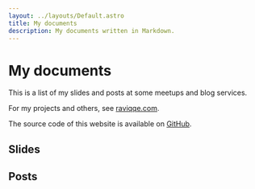 ```yaml
---
layout: ../layouts/Default.astro
title: My documents
description: My documents written in Markdown.
---
```



# My documents

This is a list of my slides and posts at some meetups and blog services.

For my projects and others, see [raviqqe.com](https://raviqqe.com).

The source code of this website is available on [GitHub](https://github.com/raviqqe/doc).

## Slides

<Slides />

## Posts

<Posts />
